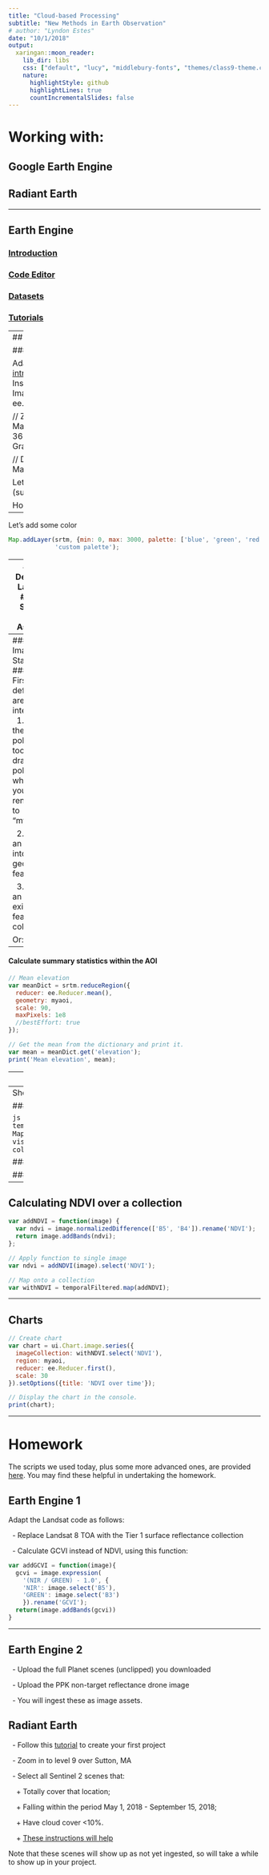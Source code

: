 ```yaml
---
title: "Cloud-based Processing"
subtitle: "New Methods in Earth Observation"
# author: "Lyndon Estes"
date: "10/1/2018"
output:
  xaringan::moon_reader:
    lib_dir: libs
    css: ["default", "lucy", "middlebury-fonts", "themes/class9-theme.css"]
    nature:
      highlightStyle: github
      highlightLines: true
      countIncrementalSlides: false
---
```


# Working with: 

## Google Earth Engine
## Radiant Earth

---

## Earth Engine
### [Introduction](https://developers.google.com/earth-engine/)
### [Code Editor](https://developers.google.com/earth-engine/playground)
### [Datasets](https://developers.google.com/earth-engine/datasets/catalog/)
### [Tutorials](https://developers.google.com/earth-engine/tutorials)

---
## Some Basics

### Load and Display an Image

Adapted from the Earth Engine [introductory tutorial](https://developers.google.com/earth-engine/tutorial_api_02).
```js
// Instantiate an image with the Image constructor.
var srtm = ee.Image('CGIAR/SRTM90_V4');

// Zoom to a location.
Map.setCenter(-112.8598, 36.2841, 9); // Center on the Grand Canyon.

// Display the image on the map.
Map.addLayer(srtm);
```

Let's point somewhere else (substitute this into script)
```js
Map.setCenter(28, -13, 6); // Where is this?
```

How about here? 
```js
Map.setCenter(-71.8067, 42.1214, 14); // Where is this?
```

---

Let's add some color
```js
Map.addLayer(srtm, {min: 0, max: 3000, palette: ['blue', 'green', 'red']},
             'custom palette');
```

---
### Derived Layers
#### Slope and Aspect

Calculate and then have a look 
```js
// Slope
var slope = ee.Terrain.slope(srtm);

// Aspect
var aspect = ee.Terrain.aspect(srtm);

// Convert to radians, compute the sin of the aspect.
var sinImage = aspect.divide(180).multiply(Math.PI).sin();

// Add these to your displays
Map.addLayer(slope, {min: 0, max :60}, 'slope');
Map.addLayer(aspect, {min: 0, max: 360, palette: ['blue', 'green', 'red']});
Map.addLayer(sinImage, {min: -1, max: 1, palette: ['blue', 'green', 'red']}, 
             'sin');
```

---
### Image Statistics
#### First, define an area of interest
&nbsp;&nbsp;1. Use the polygon tool to draw a polygon, which you rename to "myaoi"

&nbsp;&nbsp;2. Turn an extent into a geometry feature
```js
// Clip boundaries (generous margin around Zambia)
var zam = ee.Feature(ee.Geometry.Rectangle(21, -19, 34.5, -7.5));
```

&nbsp;&nbsp;3. Use an existing feature collection
```js
// Load a region representing Zambia
var region = ee.Feature(
  ee.FeatureCollection('ft:1tdSwUL7MVpOauSgRzqVTOwdfy17KDbw-1d9omPw')
  .filterMetadata('Country', 'equals', 'Zambia')
  .first());
```

Or:
```js
var region = ee.Feature(
  ee.FeatureCollection("USDOS/LSIB/2013")
  .filterMetadata('cc', 'equals', 'ZA')
  .first());
```

---

#### Calculate summary statistics within the AOI
```js
// Mean elevation
var meanDict = srtm.reduceRegion({
  reducer: ee.Reducer.mean(),
  geometry: myaoi,
  scale: 90,
  maxPixels: 1e8
  //bestEffort: true
});

// Get the mean from the dictionary and print it.
var mean = meanDict.get('elevation');
print('Mean elevation', mean);
```

---
## Image Collections

Landsat 8
```js
var l8 = ee.ImageCollection('LANDSAT/LC08/C01/T1_TOA');

var spatialFiltered = l8.filterBounds(myaoi);
print('spatialFiltered', spatialFiltered);

var temporalFiltered = spatialFiltered.filterDate('2018-05-01', '2018-09-15');
print('temporalFiltered', temporalFiltered);
```

Find least cloudy
```js
// Sort from least to most cloudy.
var sorted = temporalFiltered.sort('CLOUD_COVER');

// Get least cloudy image
var scene = ee.Image(sorted.first());
```

Display. Run this then try make a false color. 
```js
var visParams = {bands: ['B4', 'B3', 'B2'], max: 0.3};
//var visParams = {bands: ['B5', 'B4', 'B3'], max: 0.3};
Map.addLayer(scene, visParams, 'true-color composite');
```

---
Show a collection
```js
var visParams = {bands: ['B4', 'B3', 'B2'], max: 0.3};
Map.addLayer(temporalFiltered, visParams, 'Whittier L8 collection');
```

### Compositing

```js
var median = temporalFiltered.median();
Map.addLayer(median, visParams, 'Whittier L8 collection');
```

### Cropping
```js
var whittier_median = median.clip(myaoi);
```

### Masking
```js
var elevmask = srtm.gt(100);
var maskedMedian = median.updateMask(elevmask);
```

---
## Calculating NDVI over a collection
```js
var addNDVI = function(image) {
  var ndvi = image.normalizedDifference(['B5', 'B4']).rename('NDVI');
  return image.addBands(ndvi);
};

// Apply function to single image
var ndvi = addNDVI(image).select('NDVI');

// Map onto a collection
var withNDVI = temporalFiltered.map(addNDVI);
```

---

## Charts
```js
// Create chart
var chart = ui.Chart.image.series({
  imageCollection: withNDVI.select('NDVI'),
  region: myaoi,
  reducer: ee.Reducer.first(),
  scale: 30
}).setOptions({title: 'NDVI over time'});

// Display the chart in the console.
print(chart);

```

---

# Homework 

The scripts we used today, plus some more advanced ones, are provided [here](https://github.com/agroimpacts/geog287387/blob/master/materials/code/javascript/earthengine.md). You may find these helpful in undertaking the homework. 

## Earth Engine 1
Adapt the Landsat code as follows: 

&nbsp;&nbsp;- Replace Landsat 8 TOA with the Tier 1 surface reflectance collection

&nbsp;&nbsp;- Calculate GCVI instead of NDVI, using this function: 

```js
var addGCVI = function(image){
  gcvi = image.expression(
    '(NIR / GREEN) - 1.0', {
    'NIR': image.select('B5'),
    'GREEN': image.select('B3')
    }).rename('GCVI');
  return(image.addBands(gcvi))    
}
```

---

## Earth Engine 2
&nbsp;&nbsp;- Upload the full Planet scenes (unclipped) you downloaded

&nbsp;&nbsp;- Upload the PPK non-target reflectance drone image

&nbsp;&nbsp;- You will ingest these as image assets.


## Radiant Earth
&nbsp;&nbsp;- Follow this [tutorial](https://help.radiant.earth/basic-resource-guide/creating-projects/create-a-standard-project-and-add-available-imagery) to create your first project

&nbsp;&nbsp;- Zoom in to level 9 over Sutton, MA

&nbsp;&nbsp;- Select all Sentinel 2 scenes that: 

&nbsp;&nbsp;&nbsp;&nbsp;+ Totally cover that location; 

&nbsp;&nbsp;&nbsp;&nbsp;+ Falling within the period May 1, 2018 - September 15, 2018;

&nbsp;&nbsp;&nbsp;&nbsp;+ Have cloud cover <10%. 

&nbsp;&nbsp;&nbsp;&nbsp;+ [These instructions will help](https://help.radiant.earth/basic-resource-guide/creating-projects/how-to-find-the-right-image)

Note that these scenes will show up as not yet ingested, so will take a while to show up in your project. 

